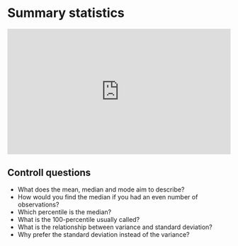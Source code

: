 # Summary statistics

<div style="padding:56.25% 0 0 0;position:relative;"><iframe src="https://player.vimeo.com/video/1036273256?badge=0&amp;autopause=0&amp;player_id=0&portrait=0&byline=0&amp;app_id=58479" frameborder="0" allow="autoplay; fullscreen; picture-in-picture; clipboard-write" style="position:absolute;top:0;left:0;width:100%;height:100%;" title="TECH3: Summary Statistics"></iframe></div><script src="https://player.vimeo.com/api/player.js"></script>
  
## Controll questions

  - What does the mean, median and mode aim to describe?
  - How would you find the median if you had an even number of observations?
  - Which percentile is the median?
  - What is the 100-percentile usually called?
  - What is the relationship between variance and standard deviation?
  - Why prefer the standard deviation instead of the variance?